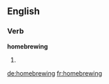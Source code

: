 ==English==

===Verb===
'''homebrewing'''

# {{present participle of|[[homebrew]]}}

[[de:homebrewing]]
[[fr:homebrewing]]